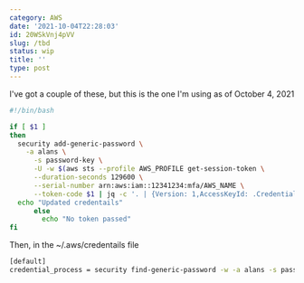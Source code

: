 ```yaml
---
category: AWS
date: '2021-10-04T22:28:03'
id: 20WSkVnj4pVV
slug: /tbd
status: wip
title: ''
type: post
---
```


I've got a couple of these, but this is the one I'm using as of October 4, 2021

```bash
#!/bin/bash

if [ $1 ]
then
  security add-generic-password \
    -a alans \
      -s password-key \
      -U -w $(aws sts --profile AWS_PROFILE get-session-token \
      --duration-seconds 129600 \
      --serial-number arn:aws:iam::12341234:mfa/AWS_NAME \
      --token-code $1 | jq -c '. | {Version: 1,AccessKeyId: .Credentials.AccessKeyId, SecretAccessKey: .Credentials.SecretAccessKey, SessionToken: .Credentials.SessionToken }')
  echo "Updated credentails"
      else
        echo "No token passed"
fi
```

Then, in the ~/.aws/credentails file

```bash
[default]
credential_process = security find-generic-password -w -a alans -s password-key